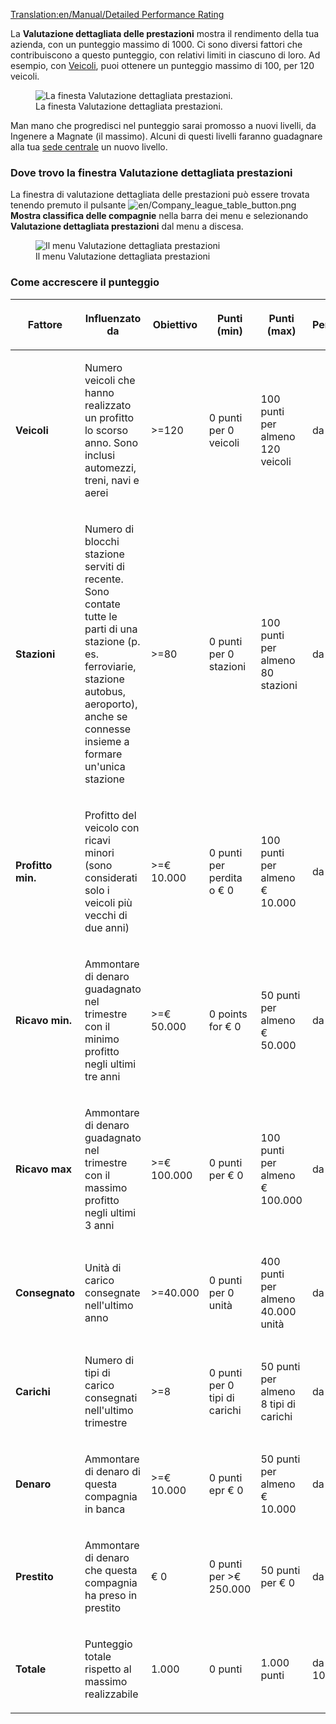 [[Translation:en/Manual/Detailed Performance Rating]]


La  '''Valutazione dettagliata delle prestazioni''' mostra il rendimento della tua azienda, con un punteggio massimo di 1000. Ci sono diversi fattori che contribuiscono a questo punteggio, con relativi limiti in ciascuno di loro. Ad esempio, con [[it/Manual/Base Set/Vehicles/Veicoli|Veicoli]], puoi ottenere un punteggio massimo di 100, per 120 veicoli.

[[File:it/Performancerating.png|center|frame|La finesta Valutazione dettagliata prestazioni.]]

Man mano che progredisci nel punteggio sarai promosso a nuovi livelli, da Ingenere a Magnate (il massimo). Alcuni di questi livelli faranno guadagnare alla tua [[it/Manual/Sede centrale|sede centrale]] un nuovo livello.

=== Dove trovo la finestra Valutazione dettagliata prestazioni ===
La finestra di valutazione dettagliata delle prestazioni può essere trovata tenendo premuto il pulsante [[File:en/Company league table button.png]] '''Mostra classifica delle compagnie''' nella barra dei menu e selezionando '''Valutazione dettagliata prestazioni''' dal menu a discesa.


[[File:it/Menu detailed performance rating.png|center|frame|Il menu Valutazione dettagliata prestazioni]]

=== Come accrescere il punteggio ===

{|{{en/wikitable}} 
|- style="background:#efefef; "
!Fattore !! Influenzato da !! Obiettivo !! Punti (min) !! Punti (max) !! Percentuale 
|-
|'''Veicoli'''||style="width: 300px;"|Numero veicoli che hanno realizzato un profitto lo scorso anno. Sono inclusi automezzi, treni, navi e aerei ||>=120||0 punti per 0 veicoli||100 punti per almeno 120 veicoli||da 0 a 10%
|-
|'''Stazioni'''||Numero di blocchi stazione serviti di recente. Sono contate tutte le parti di una stazione (p. es. ferroviarie, stazione autobus, aeroporto), anche se connesse insieme a formare un'unica stazione||>=80||0 punti per 0 stazioni||100 punti per almeno 80 stazioni||da 0 a 10%
|-
|'''Profitto min.'''||Profitto del veicolo con ricavi minori (sono considerati solo i veicoli più vecchi di due anni)||>=€ 10.000||0 punti per perdita o € 0||100 punti per almeno € 10.000||da 0 a 10%
|-
|'''Ricavo min.'''||Ammontare di denaro guadagnato nel trimestre con il minimo profitto negli ultimi tre anni||>=€ 50.000||0 points for € 0||50 punti per almeno € 50.000||da 0 a 5%
|-
|'''Ricavo max'''||Ammontare di denaro guadagnato nel trimestre con il massimo profitto negli ultimi 3 anni||>=€ 100.000||0 punti per € 0||100 punti per almeno € 100.000||da 0 a 10%
|-
|'''Consegnato'''||Unità di carico consegnate nell'ultimo anno||>=40.000||0 punti per 0 unità||400 punti per almeno 40.000 unità||da 0 a 40%
|-
|'''Carichi'''||Numero di tipi di carico consegnati nell'ultimo trimestre||>=8||0 punti per 0 tipi di carichi||50 punti per almeno 8 tipi di carichi ||da 0 a 5% 
|-
|'''Denaro'''||Ammontare di denaro di questa compagnia in banca||>=€ 10.000||0 punti epr € 0||50 punti per almeno € 10.000||da 0 a 5%
|-
|'''Prestito'''||Ammontare di denaro che questa compagnia ha preso in prestito||€ 0||0 punti per >€ 250.000||50 punti per € 0||da 0 a 5%%
|- style="background:#efefef"
|'''Totale''' || Punteggio totale rispetto al massimo realizzabile ||1.000|| 0 punti || 1.000 punti || da 0 a 100%
|}